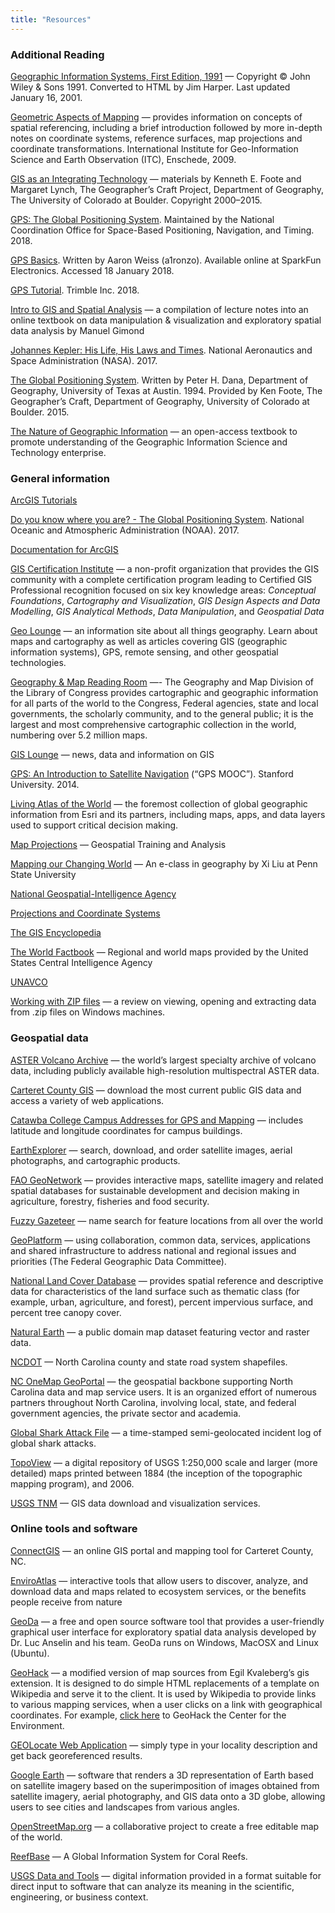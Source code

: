 ```yaml
---
title: "Resources"
---
```


### Additional Reading

[Geographic Information Systems, First Edition, 1991](https://www.wiley.com/legacy/wileychi/gis/volumes.html) ---  Copyright &copy; John Wiley & Sons 1991. Converted to HTML by Jim Harper. Last updated January 16, 2001.

[Geometric Aspects of Mapping](http://kartoweb.itc.nl/geometrics/index.html) --- provides information on concepts of spatial referencing, including a brief introduction followed by more in-depth notes on coordinate systems, reference surfaces, map projections and coordinate transformations. International Institute for Geo-Information Science and Earth Observation (ITC), Enschede, 2009.

[GIS as an Integrating Technology](https://www.colorado.edu/geography/gcraft/notes/intro/intro_f.html) --- materials by Kenneth E. Foote and Margaret Lynch, The Geographer's Craft Project, Department of Geography, The University of Colorado at Boulder. Copyright 2000--2015.

[GPS: The Global Positioning System](https://www.gps.gov/). Maintained by the National Coordination Office for Space-Based Positioning, Navigation, and Timing. 2018.

[GPS Basics](https://learn.sparkfun.com/tutorials/gps-basics). Written by Aaron Weiss (a1ronzo). Available online at SparkFun Electronics. Accessed 18 January 2018.

[GPS Tutorial](http://www.trimble.com/gps_tutorial/). Trimble Inc. 2018.

[Intro to GIS and Spatial Analysis](https://mgimond.github.io/Spatial/index.html) --- a compilation of lecture notes into an online textbook on data manipulation & visualization and exploratory spatial data analysis by Manuel Gimond

[Johannes Kepler: His Life, His Laws and Times](https://www.nasa.gov/kepler/education/johannes). National Aeronautics and Space Administration (NASA). 2017.

[The Global Positioning System](https://www.colorado.edu/geography/gcraft/notes/gps/gps_f.html). Written by Peter H. Dana, Department of Geography, University of Texas at Austin. 1994. Provided by Ken Foote, The Geographer's Craft, Department of Geography, University of Colorado at Boulder. 2015.

[The Nature of Geographic Information](https://www.e-education.psu.edu/natureofgeoinfo/) --- an open-access textbook to promote understanding of the Geographic Information Science and Technology enterprise.


### General information

[ArcGIS Tutorials](https://mgimond.github.io/ArcGIS_tutorials/index.html)

[Do you know where you are? - The Global Positioning System](https://oceanservice.noaa.gov/education/tutorial_geodesy/geo09_gps.html). National Oceanic and Atmospheric Administration (NOAA). 2017.

[Documentation for ArcGIS](https://doc.arcgis.com/en/)

[GIS Certification Institute](https://www.gisci.org) --- a non-profit organization that provides the GIS community with a complete certification program leading to Certified GIS Professional recognition focused on six key knowledge areas: *Conceptual Foundations*, *Cartography and Visualization*, *GIS Design Aspects and Data Modelling*, *GIS Analytical Methods*, *Data Manipulation*, and *Geospatial Data*

[Geo Lounge](https://www.geolounge.com/maps/) --- an information site about all things geography.  Learn about maps and cartography as well as articles covering GIS (geographic information systems), GPS, remote sensing, and other geospatial technologies.

[Geography & Map Reading Room](https://www.loc.gov/rr/geogmap/index.html) ---- The Geography and Map Division of the Library of Congress provides cartographic and geographic information for all parts of the world to the Congress, Federal agencies, state and local governments, the scholarly community, and to the general public; it is the largest and most comprehensive cartographic collection in the world, numbering over 5.2 million maps.

[GIS Lounge](https://www.gislounge.com/) --- news, data and information on GIS

[GPS: An Introduction to Satellite Navigation](https://www.youtube.com/playlist?list=PLGvhNIiu1ubyEOJga50LJMzVXtbUq6CPo) ("GPS MOOC"). Stanford University. 2014.

[Living Atlas of the World](https://livingatlas.arcgis.com/) --- the foremost collection of global geographic information from Esri and its partners, including maps, apps, and data layers used to support critical decision making.

[Map Projections](http://geology.isu.edu/wapi/geostac/Field_Exercise/topomaps/map_proj.htm) --- Geospatial Training and Analysis

[Mapping our Changing World](https://www.e-education.psu.edu/geog160/) --- An e-class in geography by Xi Liu at Penn State University

[National Geospatial-Intelligence Agency](https://www.nga.mil)

[Projections and Coordinate Systems](https://courses.washington.edu/gis250/lessons/projection/)

[The GIS Encyclopedia](http://wiki.gis.com)

[The World Factbook](https://www.cia.gov/library/publications/the-world-factbook/docs/refmaps.html) --- Regional and world maps provided by the United States Central Intelligence Agency

[UNAVCO](https://www.unavco.org/unavco.html)

[Working with ZIP files](https://mgimond.github.io/ArcGIS_tutorials/Opening_zip_files.htm) --- a review on viewing, opening and extracting data from .zip files on Windows machines.


### Geospatial data

[ASTER Volcano Archive](https://ava.jpl.nasa.gov/) --- the world's largest specialty archive of volcano data, including publicly available high-resolution multispectral ASTER data.

[Carteret County GIS](https://www.carteretcountync.gov/469/GIS-Services) --- download the most current public GIS data and access a variety of web applications.

[Catawba College Campus Addresses for GPS and Mapping](https://catawba.edu/about/campus/maps/campus-addresses-gps-and-mapping-services/) --- includes latitude and longitude coordinates for campus buildings.

[EarthExplorer](https://earthexplorer.usgs.gov/) --- search, download, and order satellite images, aerial photographs, and cartographic products.

[FAO GeoNetwork](http://www.fao.org/geonetwork/srv/en/main.home) --- provides interactive maps, satellite imagery and related spatial databases for sustainable development and decision making in agriculture, forestry, fisheries and food security.

[Fuzzy Gazeteer](http://isodp.hof-university.de/fuzzyg/query/) --- name search for feature locations from all over the world

[GeoPlatform](https://www.geoplatform.gov/) --- using collaboration, common data, services, applications and shared infrastructure to address national and regional issues and priorities (The Federal Geographic Data Committee).

[National Land Cover Database](https://www.mrlc.gov/index.php) --- provides spatial reference and descriptive data for characteristics of the land surface such as thematic class (for example, urban, agriculture, and forest), percent impervious surface, and percent tree canopy cover.

[Natural Earth](http://www.naturalearthdata.com/) --- a public domain map dataset featuring vector and raster data.

[NCDOT](https://connect.ncdot.gov/resources/gis/Pages/GIS-Data-Layers.aspx) --- North Carolina county and state road system shapefiles.

[NC OneMap GeoPortal](http://data.nconemap.gov/geoportal) --- the geospatial backbone supporting North Carolina data and map service users. It is an organized effort of numerous partners throughout North Carolina, involving local, state, and federal government agencies, the private sector and academia.

[Global Shark Attack File](http://www.sharkattackfile.net/) --- a time-stamped semi-geolocated incident log of global shark attacks.

[TopoView](https://ngmdb.usgs.gov/topoview/) --- a digital repository of USGS 1:250,000 scale and larger (more detailed) maps printed between 1884 (the inception of the topographic mapping program), and 2006.

[USGS TNM](https://viewer.nationalmap.gov/launch/) --- GIS data download and visualization services.


### Online tools and software

[ConnectGIS](https://carteret.connectgis.com/Map.aspx) --- an online GIS portal and mapping tool for Carteret County, NC.

[EnviroAtlas](https://www.epa.gov/enviroatlas) --- interactive tools that allow users to discover, analyze, and download data and maps related to ecosystem services, or the benefits people receive from nature

[GeoDa](https://geodacenter.github.io/) --- a free and open source software tool that provides a user-friendly graphical user interface for exploratory spatial data analysis developed by Dr. Luc Anselin and his team. GeoDa runs on Windows, MacOSX and Linux (Ubuntu).

[GeoHack](https://tools.wmflabs.org/geohack/) --- a modified version of map sources from Egil Kvaleberg's gis extension. It is designed to do simple HTML replacements of a template on Wikipedia and serve it to the client. It is used by Wikipedia to provide links to various mapping services, when a user clicks on a link with geographical coordinates. For example, [click here](https://tools.wmflabs.org/geohack/geohack.php?params=35_41_25.8_N_80_28_49_W) to GeoHack the Center for the Environment.

[GEOLocate Web Application](http://www.geo-locate.org/web/WebGeoref.aspx) --- simply type in your locality description and get back georeferenced results.

[Google Earth](https://www.google.com/earth/) --- software that renders a 3D representation of Earth based on satellite imagery based on the superimposition of images obtained from satellite imagery, aerial photography, and GIS data onto a 3D globe, allowing users to see cities and landscapes from various angles.

[OpenStreetMap.org](https://www.openstreetmap.org/#map=16/35.6918/-80.4897) --- a collaborative project to create a free editable map of the world.

[ReefBase](http://www.reefbase.org/) ---  A Global Information System for Coral Reefs.

[USGS Data and Tools](https://www.usgs.gov/products/data-and-tools/overview) --- digital information provided in a format suitable for direct input to software that can analyze its meaning in the scientific, engineering, or business context.
